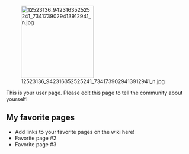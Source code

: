 [[File:12523136 942316352525241 7341739029413912941 n.jpg|thumb|196px|right]]

This is your user page. Please edit this page to tell the community about yourself!

==My favorite pages==

* Add links to your favorite pages on the wiki here!
* Favorite page #2
* Favorite page #3